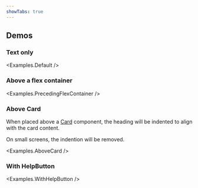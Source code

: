 ```yaml
---
showTabs: true
---
```



## Demos

### Text only

<Examples.Default />

### Above a flex container

<Examples.PrecedingFlexContainer />

### Above Card

When placed above a [Card](/uilib/components/card/) component, the heading will be indented to align with the card content.

On small screens, the indention will be removed.

<Examples.AboveCard />

### With HelpButton

<Examples.WithHelpButton />
